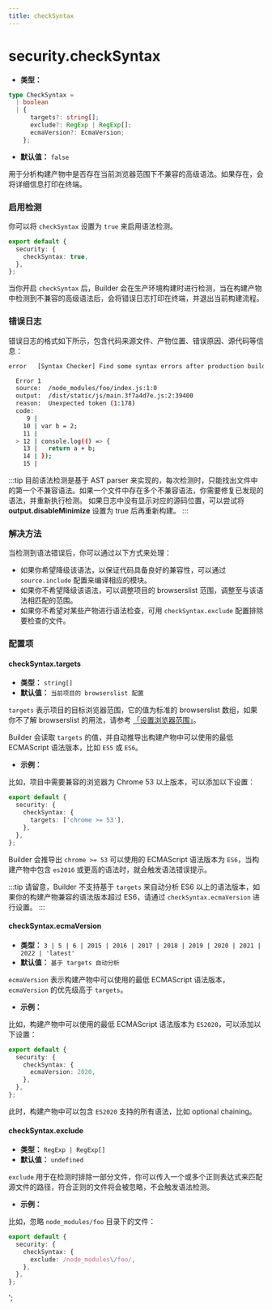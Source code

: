 ```yaml
---
title: checkSyntax
---
```


# security.checkSyntax

- **类型：**

```ts
type CheckSyntax =
  | boolean
  | {
      targets?: string[];
      exclude?: RegExp | RegExp[];
      ecmaVersion?: EcmaVersion;
    };
```

- **默认值：** `false`

用于分析构建产物中是否存在当前浏览器范围下不兼容的高级语法。如果存在，会将详细信息打印在终端。

### 启用检测

你可以将 `checkSyntax` 设置为 `true` 来启用语法检测。

```ts
export default {
  security: {
    checkSyntax: true,
  },
};
```

当你开启 `checkSyntax` 后，Builder 会在生产环境构建时进行检测，当在构建产物中检测到不兼容的高级语法后，会将错误日志打印在终端，并退出当前构建流程。

### 错误日志

错误日志的格式如下所示，包含代码来源文件、产物位置、错误原因、源代码等信息：

```bash
error   [Syntax Checker] Find some syntax errors after production build:

  Error 1
  source:  /node_modules/foo/index.js:1:0
  output:  /dist/static/js/main.3f7a4d7e.js:2:39400
  reason:  Unexpected token (1:178)
  code:
     9 |
    10 | var b = 2;
    11 |
  > 12 | console.log(() => {
    13 |   return a + b;
    14 | });
    15 |
```

:::tip
目前语法检测是基于 AST parser 来实现的，每次检测时，只能找出文件中的第一个不兼容语法。如果一个文件中存在多个不兼容语法，你需要修复已发现的语法，并重新执行检测。
如果日志中没有显示对应的源码位置，可以尝试将 **output.disableMinimize** 设置为 true 后再重新构建。
:::

### 解决方法

当检测到语法错误后，你可以通过以下方式来处理：

- 如果你希望降级该语法，以保证代码具备良好的兼容性，可以通过 `source.include` 配置来编译相应的模块。
- 如果你不希望降级该语法，可以调整项目的 browserslist 范围，调整至与该语法相匹配的范围。
- 如果你不希望对某些产物进行语法检查，可用 `checkSyntax.exclude` 配置排除要检查的文件。

### 配置项

#### checkSyntax.targets

- **类型：** `string[]`
- **默认值：** `当前项目的 browserslist 配置`

`targets` 表示项目的目标浏览器范围，它的值为标准的 browserslist 数组，如果你不了解 browserslist 的用法，请参考 [「设置浏览器范围」](https://modernjs.dev/builder/guide/advanced/browser-compatibility.html)。

Builder 会读取 `targets` 的值，并自动推导出构建产物中可以使用的最低 ECMAScript 语法版本，比如 `ES5` 或 `ES6`。

- **示例：**

比如，项目中需要兼容的浏览器为 Chrome 53 以上版本，可以添加以下设置：

```ts
export default {
  security: {
    checkSyntax: {
      targets: ['chrome >= 53'],
    },
  },
};
```

Builder 会推导出 `chrome >= 53` 可以使用的 ECMAScript 语法版本为 `ES6`，当构建产物中包含 `es2016` 或更高的语法时，就会触发语法错误提示。

:::tip
请留意，Builder 不支持基于 `targets` 来自动分析 ES6 以上的语法版本，如果你的构建产物兼容的语法版本超过 ES6，请通过 `checkSyntax.ecmaVersion` 进行设置。
:::

#### checkSyntax.ecmaVersion

- **类型：** `3 | 5 | 6 | 2015 | 2016 | 2017 | 2018 | 2019 | 2020 | 2021 | 2022 | 'latest'`
- **默认值：** `基于 targets 自动分析`

`ecmaVersion` 表示构建产物中可以使用的最低 ECMAScript 语法版本，`ecmaVersion` 的优先级高于 `targets`。

- **示例：**

比如，构建产物中可以使用的最低 ECMAScript 语法版本为 `ES2020`，可以添加以下设置：

```ts
export default {
  security: {
    checkSyntax: {
      ecmaVersion: 2020,
    },
  },
};
```

此时，构建产物中可以包含 `ES2020` 支持的所有语法，比如 optional chaining。

#### checkSyntax.exclude

- **类型：** `RegExp | RegExp[]`
- **默认值：** `undefined`

`exclude` 用于在检测时排除一部分文件，你可以传入一个或多个正则表达式来匹配源文件的路径，符合正则的文件将会被忽略，不会触发语法检测。

- **示例：**

比如，忽略 `node_modules/foo` 目录下的文件：

```ts
export default {
  security: {
    checkSyntax: {
      exclude: /node_modules\/foo/,
    },
  },
};
```
';
